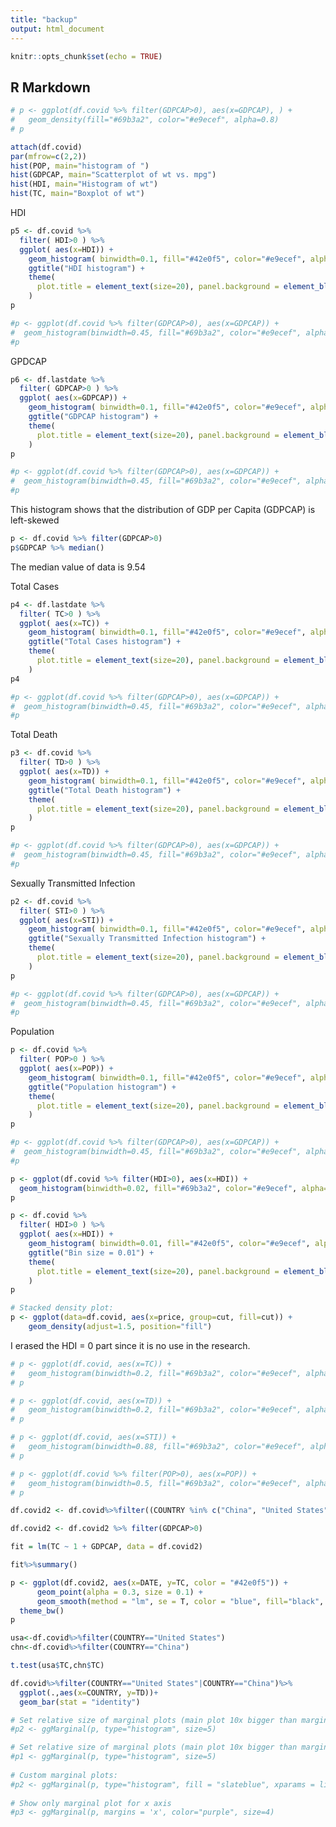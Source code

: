```yaml
---
title: "backup"
output: html_document
---
```


```r
knitr::opts_chunk$set(echo = TRUE)
```

## R Markdown

```r
# p <- ggplot(df.covid %>% filter(GDPCAP>0), aes(x=GDPCAP), ) +
#   geom_density(fill="#69b3a2", color="#e9ecef", alpha=0.8)
# p
```

```r
attach(df.covid)
par(mfrow=c(2,2))
hist(POP, main="histogram of ")
hist(GDPCAP, main="Scatterplot of wt vs. mpg")
hist(HDI, main="Histogram of wt")
hist(TC, main="Boxplot of wt")
```

HDI
```r
p5 <- df.covid %>%
  filter( HDI>0 ) %>%
  ggplot( aes(x=HDI)) +
    geom_histogram( binwidth=0.1, fill="#42e0f5", color="#e9ecef", alpha=0.9) +
    ggtitle("HDI histogram") +
    theme(
      plot.title = element_text(size=20), panel.background = element_blank(), axis.line = element_line(colour = "grey")
    )
p

#p <- ggplot(df.covid %>% filter(GDPCAP>0), aes(x=GDPCAP)) + 
#  geom_histogram(binwidth=0.45, fill="#69b3a2", color="#e9ecef", alpha=0.9)
#p
```

GPDCAP

```r
p6 <- df.lastdate %>%
  filter( GDPCAP>0 ) %>%
  ggplot( aes(x=GDPCAP)) +
    geom_histogram( binwidth=0.1, fill="#42e0f5", color="#e9ecef", alpha=0.9) +
    ggtitle("GDPCAP histogram") +
    theme(
      plot.title = element_text(size=20), panel.background = element_blank(), axis.line = element_line(colour = "grey")
    )
p

#p <- ggplot(df.covid %>% filter(GDPCAP>0), aes(x=GDPCAP)) + 
#  geom_histogram(binwidth=0.45, fill="#69b3a2", color="#e9ecef", alpha=0.9)
#p
```
This histogram shows that the distribution of GDP per Capita (GDPCAP) is left-skewed

```r
p <- df.covid %>% filter(GDPCAP>0)
p$GDPCAP %>% median()
```
The median value of data is 9.54




Total Cases
```r
p4 <- df.lastdate %>%
  filter( TC>0 ) %>%
  ggplot( aes(x=TC)) +
    geom_histogram( binwidth=0.1, fill="#42e0f5", color="#e9ecef", alpha=0.9) +
    ggtitle("Total Cases histogram") +
    theme(
      plot.title = element_text(size=20), panel.background = element_blank(), axis.line = element_line(colour = "grey")
    )
p4

#p <- ggplot(df.covid %>% filter(GDPCAP>0), aes(x=GDPCAP)) + 
#  geom_histogram(binwidth=0.45, fill="#69b3a2", color="#e9ecef", alpha=0.9)
#p
```


Total Death
```r
p3 <- df.covid %>%
  filter( TD>0 ) %>%
  ggplot( aes(x=TD)) +
    geom_histogram( binwidth=0.1, fill="#42e0f5", color="#e9ecef", alpha=0.9) +
    ggtitle("Total Death histogram") +
    theme(
      plot.title = element_text(size=20), panel.background = element_blank(), axis.line = element_line(colour = "grey")
    )
p

#p <- ggplot(df.covid %>% filter(GDPCAP>0), aes(x=GDPCAP)) + 
#  geom_histogram(binwidth=0.45, fill="#69b3a2", color="#e9ecef", alpha=0.9)
#p
```

Sexually Transmitted Infection
```r
p2 <- df.covid %>%
  filter( STI>0 ) %>%
  ggplot( aes(x=STI)) +
    geom_histogram( binwidth=0.1, fill="#42e0f5", color="#e9ecef", alpha=0.9) +
    ggtitle("Sexually Transmitted Infection histogram") +
    theme(
      plot.title = element_text(size=20), panel.background = element_blank(), axis.line = element_line(colour = "grey")
    )
p

#p <- ggplot(df.covid %>% filter(GDPCAP>0), aes(x=GDPCAP)) + 
#  geom_histogram(binwidth=0.45, fill="#69b3a2", color="#e9ecef", alpha=0.9)
#p
```


Population
```r
p <- df.covid %>%
  filter( POP>0 ) %>%
  ggplot( aes(x=POP)) +
    geom_histogram( binwidth=0.1, fill="#42e0f5", color="#e9ecef", alpha=0.9) +
    ggtitle("Population histogram") +
    theme(
      plot.title = element_text(size=20), panel.background = element_blank(), axis.line = element_line(colour = "grey")
    )
p

#p <- ggplot(df.covid %>% filter(GDPCAP>0), aes(x=GDPCAP)) + 
#  geom_histogram(binwidth=0.45, fill="#69b3a2", color="#e9ecef", alpha=0.9)
#p
```



```r
p <- ggplot(df.covid %>% filter(HDI>0), aes(x=HDI)) + 
  geom_histogram(binwidth=0.02, fill="#69b3a2", color="#e9ecef", alpha=0.9)
p
```


```r
p <- df.covid %>%
  filter( HDI>0 ) %>%
  ggplot( aes(x=HDI)) +
    geom_histogram( binwidth=0.01, fill="#42e0f5", color="#e9ecef", alpha=0.9) +
    ggtitle("Bin size = 0.01") +
    theme(
      plot.title = element_text(size=20), panel.background = element_blank(), axis.line = element_line(colour = "grey")
    )
p
```



```r
# Stacked density plot:
p <- ggplot(data=df.covid, aes(x=price, group=cut, fill=cut)) +
    geom_density(adjust=1.5, position="fill")
```


I erased the HDI = 0 part since it is no use in the research.
```r
# p <- ggplot(df.covid, aes(x=TC)) + 
#   geom_histogram(binwidth=0.2, fill="#69b3a2", color="#e9ecef", alpha=0.9)
# p
```
 
```r
# p <- ggplot(df.covid, aes(x=TD)) + 
#   geom_histogram(binwidth=0.2, fill="#69b3a2", color="#e9ecef", alpha=0.9)
# p
```

```r
# p <- ggplot(df.covid, aes(x=STI)) + 
#   geom_histogram(binwidth=0.88, fill="#69b3a2", color="#e9ecef", alpha=0.9)
# p
```

```r
# p <- ggplot(df.covid %>% filter(POP>0), aes(x=POP)) + 
#   geom_histogram(binwidth=0.5, fill="#69b3a2", color="#e9ecef", alpha=0.9)
# p
```

```r
df.covid2 <- df.covid%>%filter((COUNTRY %in% c("China", "United States")))

df.covid2 <- df.covid2 %>% filter(GDPCAP>0)

fit = lm(TC ~ 1 + GDPCAP, data = df.covid2)

fit%>%summary()

p <- ggplot(df.covid2, aes(x=DATE, y=TC, color = "#42e0f5")) +
      geom_point(alpha = 0.3, size = 0.1) +
      geom_smooth(method = "lm", se = T, color = "blue", fill="black", size = 1) +
  theme_bw()
p
```

```r
usa<-df.covid%>%filter(COUNTRY=="United States")
chn<-df.covid%>%filter(COUNTRY=="China")
```

```r
t.test(usa$TC,chn$TC)
```

```r
df.covid%>%filter(COUNTRY=="United States"|COUNTRY=="China")%>%
  ggplot(.,aes(x=COUNTRY, y=TD))+
  geom_bar(stat = "identity")
```


```r
# Set relative size of marginal plots (main plot 10x bigger than marginals)
#p2 <- ggMarginal(p, type="histogram", size=5)

# Set relative size of marginal plots (main plot 10x bigger than marginals)
#p1 <- ggMarginal(p, type="histogram", size=5)
 
# Custom marginal plots:
#p2 <- ggMarginal(p, type="histogram", fill = "slateblue", xparams = list(  bins=10))
 
# Show only marginal plot for x axis
#p3 <- ggMarginal(p, margins = 'x', color="purple", size=4)
```
 
